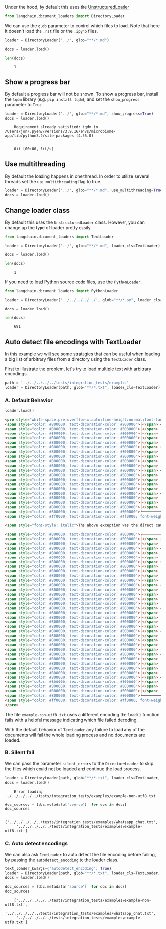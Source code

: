 Under the hood, by default this uses the [UnstructuredLoader](./unstructured_file.ipynb)

```python
from langchain.document_loaders import DirectoryLoader
```

We can use the `glob` parameter to control which files to load. Note that here it doesn't load the `.rst` file or the `.ipynb` files.


```python
loader = DirectoryLoader('../', glob="**/*.md")
```


```python
docs = loader.load()
```


```python
len(docs)
```

<CodeOutputBlock lang="python">

```
    1
```

</CodeOutputBlock>

## Show a progress bar

By default a progress bar will not be shown. To show a progress bar, install the `tqdm` library (e.g. `pip install tqdm`), and set the `show_progress` parameter to `True`.


```python
loader = DirectoryLoader('../', glob="**/*.md", show_progress=True)
docs = loader.load()
```

<CodeOutputBlock lang="python">

```
    Requirement already satisfied: tqdm in /Users/jon/.pyenv/versions/3.9.16/envs/microbiome-app/lib/python3.9/site-packages (4.65.0)


    0it [00:00, ?it/s]
```

</CodeOutputBlock>

## Use multithreading

By default the loading happens in one thread. In order to utilize several threads set the `use_multithreading` flag to true.


```python
loader = DirectoryLoader('../', glob="**/*.md", use_multithreading=True)
docs = loader.load()
```

## Change loader class
By default this uses the `UnstructuredLoader` class. However, you can change up the type of loader pretty easily.


```python
from langchain.document_loaders import TextLoader
```


```python
loader = DirectoryLoader('../', glob="**/*.md", loader_cls=TextLoader)
```


```python
docs = loader.load()
```


```python
len(docs)
```

<CodeOutputBlock lang="python">

```
    1
```

</CodeOutputBlock>

If you need to load Python source code files, use the `PythonLoader`.


```python
from langchain.document_loaders import PythonLoader
```


```python
loader = DirectoryLoader('../../../../../', glob="**/*.py", loader_cls=PythonLoader)
```


```python
docs = loader.load()
```


```python
len(docs)
```

<CodeOutputBlock lang="python">

```
    691
```

</CodeOutputBlock>

## Auto detect file encodings with TextLoader

In this example we will see some strategies that can be useful when loading a big list of arbitrary files from a directory using the `TextLoader` class.

First to illustrate the problem, let's try to load multiple text with arbitrary encodings.


```python
path = '../../../../../tests/integration_tests/examples'
loader = DirectoryLoader(path, glob="**/*.txt", loader_cls=TextLoader)
```

### A. Default Behavior


```python
loader.load()
```
    
<HTMLOutputBlock center>


```html
<pre style="white-space:pre;overflow-x:auto;line-height:normal;font-family:Menlo,'DejaVu Sans Mono',consolas,'Courier New',monospace"><span style="color: #800000; text-decoration-color: #800000">╭─────────────────────────────── </span><span style="color: #800000; text-decoration-color: #800000; font-weight: bold">Traceback </span><span style="color: #bf7f7f; text-decoration-color: #bf7f7f; font-weight: bold">(most recent call last)</span><span style="color: #800000; text-decoration-color: #800000"> ────────────────────────────────╮</span>
<span style="color: #800000; text-decoration-color: #800000">│</span> <span style="color: #bfbf7f; text-decoration-color: #bfbf7f">/data/source/langchain/langchain/document_loaders/</span><span style="color: #808000; text-decoration-color: #808000; font-weight: bold">text.py</span>:<span style="color: #0000ff; text-decoration-color: #0000ff">29</span> in <span style="color: #00ff00; text-decoration-color: #00ff00">load</span>                             <span style="color: #800000; text-decoration-color: #800000">│</span>
<span style="color: #800000; text-decoration-color: #800000">│</span>                                                                                                  <span style="color: #800000; text-decoration-color: #800000">│</span>
<span style="color: #800000; text-decoration-color: #800000">│</span>   <span style="color: #7f7f7f; text-decoration-color: #7f7f7f">26 </span><span style="color: #7f7f7f; text-decoration-color: #7f7f7f">│   │   </span>text = <span style="color: #808000; text-decoration-color: #808000">""</span>                                                                           <span style="color: #800000; text-decoration-color: #800000">│</span>
<span style="color: #800000; text-decoration-color: #800000">│</span>   <span style="color: #7f7f7f; text-decoration-color: #7f7f7f">27 </span><span style="color: #7f7f7f; text-decoration-color: #7f7f7f">│   │   </span><span style="color: #0000ff; text-decoration-color: #0000ff">with</span> <span style="color: #00ffff; text-decoration-color: #00ffff">open</span>(<span style="color: #00ffff; text-decoration-color: #00ffff">self</span>.file_path, encoding=<span style="color: #00ffff; text-decoration-color: #00ffff">self</span>.encoding) <span style="color: #0000ff; text-decoration-color: #0000ff">as</span> f:                             <span style="color: #800000; text-decoration-color: #800000">│</span>
<span style="color: #800000; text-decoration-color: #800000">│</span>   <span style="color: #7f7f7f; text-decoration-color: #7f7f7f">28 </span><span style="color: #7f7f7f; text-decoration-color: #7f7f7f">│   │   │   </span><span style="color: #0000ff; text-decoration-color: #0000ff">try</span>:                                                                            <span style="color: #800000; text-decoration-color: #800000">│</span>
<span style="color: #800000; text-decoration-color: #800000">│</span> <span style="color: #800000; text-decoration-color: #800000">❱ </span>29 <span style="color: #7f7f7f; text-decoration-color: #7f7f7f">│   │   │   │   </span>text = f.read()                                                             <span style="color: #800000; text-decoration-color: #800000">│</span>
<span style="color: #800000; text-decoration-color: #800000">│</span>   <span style="color: #7f7f7f; text-decoration-color: #7f7f7f">30 </span><span style="color: #7f7f7f; text-decoration-color: #7f7f7f">│   │   │   </span><span style="color: #0000ff; text-decoration-color: #0000ff">except</span> <span style="color: #00ffff; text-decoration-color: #00ffff">UnicodeDecodeError</span> <span style="color: #0000ff; text-decoration-color: #0000ff">as</span> e:                                                 <span style="color: #800000; text-decoration-color: #800000">│</span>
<span style="color: #800000; text-decoration-color: #800000">│</span>   <span style="color: #7f7f7f; text-decoration-color: #7f7f7f">31 </span><span style="color: #7f7f7f; text-decoration-color: #7f7f7f">│   │   │   │   </span><span style="color: #0000ff; text-decoration-color: #0000ff">if</span> <span style="color: #00ffff; text-decoration-color: #00ffff">self</span>.autodetect_encoding:                                                <span style="color: #800000; text-decoration-color: #800000">│</span>
<span style="color: #800000; text-decoration-color: #800000">│</span>   <span style="color: #7f7f7f; text-decoration-color: #7f7f7f">32 </span><span style="color: #7f7f7f; text-decoration-color: #7f7f7f">│   │   │   │   │   </span>detected_encodings = <span style="color: #00ffff; text-decoration-color: #00ffff">self</span>.detect_file_encodings()                       <span style="color: #800000; text-decoration-color: #800000">│</span>
<span style="color: #800000; text-decoration-color: #800000">│</span>                                                                                                  <span style="color: #800000; text-decoration-color: #800000">│</span>
<span style="color: #800000; text-decoration-color: #800000">│</span> <span style="color: #bfbf7f; text-decoration-color: #bfbf7f">/home/spike/.pyenv/versions/3.9.11/lib/python3.9/</span><span style="color: #808000; text-decoration-color: #808000; font-weight: bold">codecs.py</span>:<span style="color: #0000ff; text-decoration-color: #0000ff">322</span> in <span style="color: #00ff00; text-decoration-color: #00ff00">decode</span>                         <span style="color: #800000; text-decoration-color: #800000">│</span>
<span style="color: #800000; text-decoration-color: #800000">│</span>                                                                                                  <span style="color: #800000; text-decoration-color: #800000">│</span>
<span style="color: #800000; text-decoration-color: #800000">│</span>   <span style="color: #7f7f7f; text-decoration-color: #7f7f7f"> 319 </span><span style="color: #7f7f7f; text-decoration-color: #7f7f7f">│   </span><span style="color: #0000ff; text-decoration-color: #0000ff">def</span> <span style="color: #00ff00; text-decoration-color: #00ff00">decode</span>(<span style="color: #00ffff; text-decoration-color: #00ffff">self</span>, <span style="color: #00ffff; text-decoration-color: #00ffff">input</span>, final=<span style="color: #0000ff; text-decoration-color: #0000ff">False</span>):                                                 <span style="color: #800000; text-decoration-color: #800000">│</span>
<span style="color: #800000; text-decoration-color: #800000">│</span>   <span style="color: #7f7f7f; text-decoration-color: #7f7f7f"> 320 </span><span style="color: #7f7f7f; text-decoration-color: #7f7f7f">│   │   </span><span style="color: #7f7f7f; text-decoration-color: #7f7f7f"># decode input (taking the buffer into account)</span>                                   <span style="color: #800000; text-decoration-color: #800000">│</span>
<span style="color: #800000; text-decoration-color: #800000">│</span>   <span style="color: #7f7f7f; text-decoration-color: #7f7f7f"> 321 </span><span style="color: #7f7f7f; text-decoration-color: #7f7f7f">│   │   </span>data = <span style="color: #00ffff; text-decoration-color: #00ffff">self</span>.buffer + <span style="color: #00ffff; text-decoration-color: #00ffff">input</span>                                                        <span style="color: #800000; text-decoration-color: #800000">│</span>
<span style="color: #800000; text-decoration-color: #800000">│</span> <span style="color: #800000; text-decoration-color: #800000">❱ </span> 322 <span style="color: #7f7f7f; text-decoration-color: #7f7f7f">│   │   </span>(result, consumed) = <span style="color: #00ffff; text-decoration-color: #00ffff">self</span>._buffer_decode(data, <span style="color: #00ffff; text-decoration-color: #00ffff">self</span>.errors, final)                <span style="color: #800000; text-decoration-color: #800000">│</span>
<span style="color: #800000; text-decoration-color: #800000">│</span>   <span style="color: #7f7f7f; text-decoration-color: #7f7f7f"> 323 </span><span style="color: #7f7f7f; text-decoration-color: #7f7f7f">│   │   </span><span style="color: #7f7f7f; text-decoration-color: #7f7f7f"># keep undecoded input until the next call</span>                                        <span style="color: #800000; text-decoration-color: #800000">│</span>
<span style="color: #800000; text-decoration-color: #800000">│</span>   <span style="color: #7f7f7f; text-decoration-color: #7f7f7f"> 324 </span><span style="color: #7f7f7f; text-decoration-color: #7f7f7f">│   │   </span><span style="color: #00ffff; text-decoration-color: #00ffff">self</span>.buffer = data[consumed:]                                                     <span style="color: #800000; text-decoration-color: #800000">│</span>
<span style="color: #800000; text-decoration-color: #800000">│</span>   <span style="color: #7f7f7f; text-decoration-color: #7f7f7f"> 325 </span><span style="color: #7f7f7f; text-decoration-color: #7f7f7f">│   │   </span><span style="color: #0000ff; text-decoration-color: #0000ff">return</span> result                                                                     <span style="color: #800000; text-decoration-color: #800000">│</span>
<span style="color: #800000; text-decoration-color: #800000">╰──────────────────────────────────────────────────────────────────────────────────────────────────╯</span>
<span style="color: #ff0000; text-decoration-color: #ff0000; font-weight: bold">UnicodeDecodeError: </span><span style="color: #008000; text-decoration-color: #008000">'utf-8'</span> codec can't decode byte <span style="color: #008080; text-decoration-color: #008080; font-weight: bold">0xca</span> in position <span style="color: #008080; text-decoration-color: #008080; font-weight: bold">0</span>: invalid continuation byte

<span style="font-style: italic">The above exception was the direct cause of the following exception:</span>

<span style="color: #800000; text-decoration-color: #800000">╭─────────────────────────────── </span><span style="color: #800000; text-decoration-color: #800000; font-weight: bold">Traceback </span><span style="color: #bf7f7f; text-decoration-color: #bf7f7f; font-weight: bold">(most recent call last)</span><span style="color: #800000; text-decoration-color: #800000"> ────────────────────────────────╮</span>
<span style="color: #800000; text-decoration-color: #800000">│</span> in <span style="color: #00ff00; text-decoration-color: #00ff00">&lt;module&gt;</span>:<span style="color: #0000ff; text-decoration-color: #0000ff">1</span>                                                                                    <span style="color: #800000; text-decoration-color: #800000">│</span>
<span style="color: #800000; text-decoration-color: #800000">│</span>                                                                                                  <span style="color: #800000; text-decoration-color: #800000">│</span>
<span style="color: #800000; text-decoration-color: #800000">│</span> <span style="color: #800000; text-decoration-color: #800000">❱ </span>1 loader.load()                                                                                <span style="color: #800000; text-decoration-color: #800000">│</span>
<span style="color: #800000; text-decoration-color: #800000">│</span>   <span style="color: #7f7f7f; text-decoration-color: #7f7f7f">2 </span>                                                                                             <span style="color: #800000; text-decoration-color: #800000">│</span>
<span style="color: #800000; text-decoration-color: #800000">│</span>                                                                                                  <span style="color: #800000; text-decoration-color: #800000">│</span>
<span style="color: #800000; text-decoration-color: #800000">│</span> <span style="color: #bfbf7f; text-decoration-color: #bfbf7f">/data/source/langchain/langchain/document_loaders/</span><span style="color: #808000; text-decoration-color: #808000; font-weight: bold">directory.py</span>:<span style="color: #0000ff; text-decoration-color: #0000ff">84</span> in <span style="color: #00ff00; text-decoration-color: #00ff00">load</span>                        <span style="color: #800000; text-decoration-color: #800000">│</span>
<span style="color: #800000; text-decoration-color: #800000">│</span>                                                                                                  <span style="color: #800000; text-decoration-color: #800000">│</span>
<span style="color: #800000; text-decoration-color: #800000">│</span>   <span style="color: #7f7f7f; text-decoration-color: #7f7f7f">81 </span><span style="color: #7f7f7f; text-decoration-color: #7f7f7f">│   │   │   │   │   │   </span><span style="color: #0000ff; text-decoration-color: #0000ff">if</span> <span style="color: #00ffff; text-decoration-color: #00ffff">self</span>.silent_errors:                                              <span style="color: #800000; text-decoration-color: #800000">│</span>
<span style="color: #800000; text-decoration-color: #800000">│</span>   <span style="color: #7f7f7f; text-decoration-color: #7f7f7f">82 </span><span style="color: #7f7f7f; text-decoration-color: #7f7f7f">│   │   │   │   │   │   │   </span>logger.warning(e)                                               <span style="color: #800000; text-decoration-color: #800000">│</span>
<span style="color: #800000; text-decoration-color: #800000">│</span>   <span style="color: #7f7f7f; text-decoration-color: #7f7f7f">83 </span><span style="color: #7f7f7f; text-decoration-color: #7f7f7f">│   │   │   │   │   │   </span><span style="color: #0000ff; text-decoration-color: #0000ff">else</span>:                                                               <span style="color: #800000; text-decoration-color: #800000">│</span>
<span style="color: #800000; text-decoration-color: #800000">│</span> <span style="color: #800000; text-decoration-color: #800000">❱ </span>84 <span style="color: #7f7f7f; text-decoration-color: #7f7f7f">│   │   │   │   │   │   │   </span><span style="color: #0000ff; text-decoration-color: #0000ff">raise</span> e                                                         <span style="color: #800000; text-decoration-color: #800000">│</span>
<span style="color: #800000; text-decoration-color: #800000">│</span>   <span style="color: #7f7f7f; text-decoration-color: #7f7f7f">85 </span><span style="color: #7f7f7f; text-decoration-color: #7f7f7f">│   │   │   │   │   </span><span style="color: #0000ff; text-decoration-color: #0000ff">finally</span>:                                                                <span style="color: #800000; text-decoration-color: #800000">│</span>
<span style="color: #800000; text-decoration-color: #800000">│</span>   <span style="color: #7f7f7f; text-decoration-color: #7f7f7f">86 </span><span style="color: #7f7f7f; text-decoration-color: #7f7f7f">│   │   │   │   │   │   </span><span style="color: #0000ff; text-decoration-color: #0000ff">if</span> pbar:                                                            <span style="color: #800000; text-decoration-color: #800000">│</span>
<span style="color: #800000; text-decoration-color: #800000">│</span>   <span style="color: #7f7f7f; text-decoration-color: #7f7f7f">87 </span><span style="color: #7f7f7f; text-decoration-color: #7f7f7f">│   │   │   │   │   │   │   </span>pbar.update(<span style="color: #0000ff; text-decoration-color: #0000ff">1</span>)                                                  <span style="color: #800000; text-decoration-color: #800000">│</span>
<span style="color: #800000; text-decoration-color: #800000">│</span>                                                                                                  <span style="color: #800000; text-decoration-color: #800000">│</span>
<span style="color: #800000; text-decoration-color: #800000">│</span> <span style="color: #bfbf7f; text-decoration-color: #bfbf7f">/data/source/langchain/langchain/document_loaders/</span><span style="color: #808000; text-decoration-color: #808000; font-weight: bold">directory.py</span>:<span style="color: #0000ff; text-decoration-color: #0000ff">78</span> in <span style="color: #00ff00; text-decoration-color: #00ff00">load</span>                        <span style="color: #800000; text-decoration-color: #800000">│</span>
<span style="color: #800000; text-decoration-color: #800000">│</span>                                                                                                  <span style="color: #800000; text-decoration-color: #800000">│</span>
<span style="color: #800000; text-decoration-color: #800000">│</span>   <span style="color: #7f7f7f; text-decoration-color: #7f7f7f">75 </span><span style="color: #7f7f7f; text-decoration-color: #7f7f7f">│   │   │   </span><span style="color: #0000ff; text-decoration-color: #0000ff">if</span> i.is_file():                                                                 <span style="color: #800000; text-decoration-color: #800000">│</span>
<span style="color: #800000; text-decoration-color: #800000">│</span>   <span style="color: #7f7f7f; text-decoration-color: #7f7f7f">76 </span><span style="color: #7f7f7f; text-decoration-color: #7f7f7f">│   │   │   │   </span><span style="color: #0000ff; text-decoration-color: #0000ff">if</span> _is_visible(i.relative_to(p)) <span style="color: #ff00ff; text-decoration-color: #ff00ff">or</span> <span style="color: #00ffff; text-decoration-color: #00ffff">self</span>.load_hidden:                       <span style="color: #800000; text-decoration-color: #800000">│</span>
<span style="color: #800000; text-decoration-color: #800000">│</span>   <span style="color: #7f7f7f; text-decoration-color: #7f7f7f">77 </span><span style="color: #7f7f7f; text-decoration-color: #7f7f7f">│   │   │   │   │   </span><span style="color: #0000ff; text-decoration-color: #0000ff">try</span>:                                                                    <span style="color: #800000; text-decoration-color: #800000">│</span>
<span style="color: #800000; text-decoration-color: #800000">│</span> <span style="color: #800000; text-decoration-color: #800000">❱ </span>78 <span style="color: #7f7f7f; text-decoration-color: #7f7f7f">│   │   │   │   │   │   </span>sub_docs = <span style="color: #00ffff; text-decoration-color: #00ffff">self</span>.loader_cls(<span style="color: #00ffff; text-decoration-color: #00ffff">str</span>(i), **<span style="color: #00ffff; text-decoration-color: #00ffff">self</span>.loader_kwargs).load()     <span style="color: #800000; text-decoration-color: #800000">│</span>
<span style="color: #800000; text-decoration-color: #800000">│</span>   <span style="color: #7f7f7f; text-decoration-color: #7f7f7f">79 </span><span style="color: #7f7f7f; text-decoration-color: #7f7f7f">│   │   │   │   │   │   </span>docs.extend(sub_docs)                                               <span style="color: #800000; text-decoration-color: #800000">│</span>
<span style="color: #800000; text-decoration-color: #800000">│</span>   <span style="color: #7f7f7f; text-decoration-color: #7f7f7f">80 </span><span style="color: #7f7f7f; text-decoration-color: #7f7f7f">│   │   │   │   │   </span><span style="color: #0000ff; text-decoration-color: #0000ff">except</span> <span style="color: #00ffff; text-decoration-color: #00ffff">Exception</span> <span style="color: #0000ff; text-decoration-color: #0000ff">as</span> e:                                                  <span style="color: #800000; text-decoration-color: #800000">│</span>
<span style="color: #800000; text-decoration-color: #800000">│</span>   <span style="color: #7f7f7f; text-decoration-color: #7f7f7f">81 </span><span style="color: #7f7f7f; text-decoration-color: #7f7f7f">│   │   │   │   │   │   </span><span style="color: #0000ff; text-decoration-color: #0000ff">if</span> <span style="color: #00ffff; text-decoration-color: #00ffff">self</span>.silent_errors:                                              <span style="color: #800000; text-decoration-color: #800000">│</span>
<span style="color: #800000; text-decoration-color: #800000">│</span>                                                                                                  <span style="color: #800000; text-decoration-color: #800000">│</span>
<span style="color: #800000; text-decoration-color: #800000">│</span> <span style="color: #bfbf7f; text-decoration-color: #bfbf7f">/data/source/langchain/langchain/document_loaders/</span><span style="color: #808000; text-decoration-color: #808000; font-weight: bold">text.py</span>:<span style="color: #0000ff; text-decoration-color: #0000ff">44</span> in <span style="color: #00ff00; text-decoration-color: #00ff00">load</span>                             <span style="color: #800000; text-decoration-color: #800000">│</span>
<span style="color: #800000; text-decoration-color: #800000">│</span>                                                                                                  <span style="color: #800000; text-decoration-color: #800000">│</span>
<span style="color: #800000; text-decoration-color: #800000">│</span>   <span style="color: #7f7f7f; text-decoration-color: #7f7f7f">41 </span><span style="color: #7f7f7f; text-decoration-color: #7f7f7f">│   │   │   │   │   │   </span><span style="color: #0000ff; text-decoration-color: #0000ff">except</span> <span style="color: #00ffff; text-decoration-color: #00ffff">UnicodeDecodeError</span>:                                          <span style="color: #800000; text-decoration-color: #800000">│</span>
<span style="color: #800000; text-decoration-color: #800000">│</span>   <span style="color: #7f7f7f; text-decoration-color: #7f7f7f">42 </span><span style="color: #7f7f7f; text-decoration-color: #7f7f7f">│   │   │   │   │   │   │   </span><span style="color: #0000ff; text-decoration-color: #0000ff">continue</span>                                                        <span style="color: #800000; text-decoration-color: #800000">│</span>
<span style="color: #800000; text-decoration-color: #800000">│</span>   <span style="color: #7f7f7f; text-decoration-color: #7f7f7f">43 </span><span style="color: #7f7f7f; text-decoration-color: #7f7f7f">│   │   │   │   </span><span style="color: #0000ff; text-decoration-color: #0000ff">else</span>:                                                                       <span style="color: #800000; text-decoration-color: #800000">│</span>
<span style="color: #800000; text-decoration-color: #800000">│</span> <span style="color: #800000; text-decoration-color: #800000">❱ </span>44 <span style="color: #7f7f7f; text-decoration-color: #7f7f7f">│   │   │   │   │   </span><span style="color: #0000ff; text-decoration-color: #0000ff">raise</span> <span style="color: #00ffff; text-decoration-color: #00ffff">RuntimeError</span>(<span style="color: #808000; text-decoration-color: #808000">f"Error loading {</span><span style="color: #00ffff; text-decoration-color: #00ffff">self</span>.file_path<span style="color: #808000; text-decoration-color: #808000">}"</span>) <span style="color: #0000ff; text-decoration-color: #0000ff">from</span> <span style="color: #00ffff; text-decoration-color: #00ffff; text-decoration: underline">e</span>            <span style="color: #800000; text-decoration-color: #800000">│</span>
<span style="color: #800000; text-decoration-color: #800000">│</span>   <span style="color: #7f7f7f; text-decoration-color: #7f7f7f">45 </span><span style="color: #7f7f7f; text-decoration-color: #7f7f7f">│   │   │   </span><span style="color: #0000ff; text-decoration-color: #0000ff">except</span> <span style="color: #00ffff; text-decoration-color: #00ffff">Exception</span> <span style="color: #0000ff; text-decoration-color: #0000ff">as</span> e:                                                          <span style="color: #800000; text-decoration-color: #800000">│</span>
<span style="color: #800000; text-decoration-color: #800000">│</span>   <span style="color: #7f7f7f; text-decoration-color: #7f7f7f">46 </span><span style="color: #7f7f7f; text-decoration-color: #7f7f7f">│   │   │   │   </span><span style="color: #0000ff; text-decoration-color: #0000ff">raise</span> <span style="color: #00ffff; text-decoration-color: #00ffff">RuntimeError</span>(<span style="color: #808000; text-decoration-color: #808000">f"Error loading {</span><span style="color: #00ffff; text-decoration-color: #00ffff">self</span>.file_path<span style="color: #808000; text-decoration-color: #808000">}"</span>) <span style="color: #0000ff; text-decoration-color: #0000ff">from</span> <span style="color: #00ffff; text-decoration-color: #00ffff; text-decoration: underline">e</span>                <span style="color: #800000; text-decoration-color: #800000">│</span>
<span style="color: #800000; text-decoration-color: #800000">│</span>   <span style="color: #7f7f7f; text-decoration-color: #7f7f7f">47 </span>                                                                                            <span style="color: #800000; text-decoration-color: #800000">│</span>
<span style="color: #800000; text-decoration-color: #800000">╰──────────────────────────────────────────────────────────────────────────────────────────────────╯</span>
<span style="color: #ff0000; text-decoration-color: #ff0000; font-weight: bold">RuntimeError: </span>Error loading ..<span style="color: #800080; text-decoration-color: #800080">/../../../../tests/integration_tests/examples/</span><span style="color: #ff00ff; text-decoration-color: #ff00ff">example-non-utf8.txt</span>
</pre>
```


</HTMLOutputBlock>

The file `example-non-utf8.txt` uses a different encoding the `load()` function fails with a helpful message indicating which file failed decoding. 

With the default behavior of `TextLoader` any failure to load any of the documents will fail the whole loading process and no documents are loaded. 

### B. Silent fail

We can pass the parameter `silent_errors` to the `DirectoryLoader` to skip the files which could not be loaded and continue the load process.


```python
loader = DirectoryLoader(path, glob="**/*.txt", loader_cls=TextLoader, silent_errors=True)
docs = loader.load()
```

<CodeOutputBlock lang="python">

```
    Error loading ../../../../../tests/integration_tests/examples/example-non-utf8.txt
```

</CodeOutputBlock>


```python
doc_sources = [doc.metadata['source']  for doc in docs]
doc_sources
```

<CodeOutputBlock lang="python">

```
    ['../../../../../tests/integration_tests/examples/whatsapp_chat.txt',
     '../../../../../tests/integration_tests/examples/example-utf8.txt']
```

</CodeOutputBlock>

### C. Auto detect encodings

We can also ask `TextLoader` to auto detect the file encoding before failing, by passing the `autodetect_encoding` to the loader class.


```python
text_loader_kwargs={'autodetect_encoding': True}
loader = DirectoryLoader(path, glob="**/*.txt", loader_cls=TextLoader, loader_kwargs=text_loader_kwargs)
docs = loader.load()
```


```python
doc_sources = [doc.metadata['source']  for doc in docs]
doc_sources
```

<CodeOutputBlock lang="python">

```
    ['../../../../../tests/integration_tests/examples/example-non-utf8.txt',
     '../../../../../tests/integration_tests/examples/whatsapp_chat.txt',
     '../../../../../tests/integration_tests/examples/example-utf8.txt']
```

</CodeOutputBlock>
